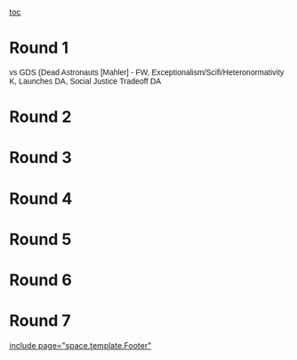[[toc]]
=Round 1= 
<span style="background-color: #ffffff; display: block; font-family: arial,sans,sans-serif; text-align: left;">vs GDS (Dead Astronauts [Mahler] - FW, Exceptionalism/Scifi/Heteronormativity K, Launches DA, Social Justice Tradeoff DA</span>
=Round 2= 

=Round 3= 

=Round 4= 

=Round 5= 

=Round 6= 

=Round 7= 

[[include page="space.template.Footer"]]